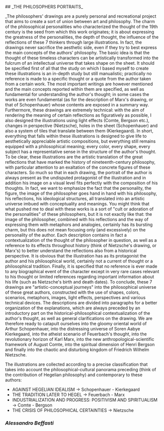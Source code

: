 
<div className='flex flex-col'>
## <span style={{color:'black'}}>_THE PHILOSOPHERS PORTRAITS_</span>


_The philosophers' drawings are a purely personal and recreational project that aims to create a sort of union between art and philosophy. The charm of the philosophical personalities who characterized the thought of the 19th century is the seed from which this work originates; it is about expressing the greatness of the personalities, the depth of thought, the influence of the reflections of these 7 thinkers through large illustrations. In fact, the drawings never sacrifice the aesthetic side, even if they try to best express the main concepts of the authors' philosophy. The basic idea is that the thought of these timeless characters can be artistically transformed into the fulcrum of an intellectual universe that takes shape on the sheet. It should be specified first of all that the study on which I based myself to create these illustrations is an in-depth study but still manualistic; practically no reference is made to a specific thought or a quote from the author taken from a certain work. The most important writings are however mentioned and the main concepts reported within them are specified, as well as fundamental for understanding the author's thought; in some cases the works are even fundamental (as for the description of Marx's drawing, or that of Schopenhauer) whose contents are exposed in a summary way. Furthermore, these drawings are extremely technical: with the aim of rendering the meaning of certain reflections as figuratively as possible, I also designed the illustrations using light effects (Comte, Bergson etc.), changes in perspective (Nietzsche), holes in the sheet (Schopenhauer) and also a system of tiles that translate between them (Kierkegaard). In short, everything that falls within these illustrations is designed to give life to aesthetically appreciable artistic compositions, but everything still remains equipped with a philosophical meaning; every color, every shape, every subject has a representative sense in the structure of the author's thought. To be clear, these illustrations are the artistic translation of the great reflections that have marked the history of nineteenth-century philosophy, with particular attention to an exaltation of the concrete figures of these characters. So much so that in each drawing, the portrait of the author is always present as the undisputed protagonist of the illustration and in addition his image on a visual level fits perfectly with the composition of his thoughts. In fact, we want to emphasize the fact that the personality, the figure, the image of the philosopher goes hand in hand with his philosophy, his reflections, his ideological structures, all translated into an artistic universe imbued with conceptuality and meanings. You might think that what pushed me to deal with these works is a sort of "cult or adoration of the personalities" of these philosophers, but it is not exactly like that: the image of the philosopher, combined with his reflections and the way of expressing them with metaphors and analogies, certainly has its bursting charm, but this does not mean focusing only (and excessively) on the personality of the author. Each description contains in fact a contextualization of the thought of the philosopher in question, as well as a reference to its effects throughout history (think of Nietzsche's drawing, or Marx's) to better understand the reflections also from a historical perspective. It is obvious that the illustration has as its protagonist the author and his philosophical world, certainly not a current of thought or a philosophical tradition. Finally, it is specified that no reference is ever made to any biographical event of the character except in very rare cases relevant to his thought or limited references regarding important information about his life (such as Nietzsche's birth and death dates). To conclude, these 7 drawings are "artistic-conceptual journeys" into the philosophical universe of these great authors, constructed with the use of shapes, colors, scenarios, metaphors, images, light effects, perspectives and various technical devices.
The descriptions are divided into paragraphs for a better organization of the explanations, which are always preceded by an introductory part on the historical-philosophical contextualization of the author's thought, as well as general clarifications on the drawing. We are therefore ready to catapult ourselves into the gloomy oriental world of Arthur Schopenhauer, into the distressing universe of Soren Aabye Kierkegaard, into the atheist scenario of Feuerbach's thought, into the revolutionary horizon of Karl Marx, into the new anthropological-scientific framework of August Comte, into the spiritual dimension of Henri Bergson and finally into the chaotic and disturbing kingdom of Friedrich Wilhelm Nietzsche.

The illustrations are collected according to a precise classification that takes into account the philosophical-cultural panorama preceding (think of the contribution of Hegelian philosophy) and contemporary to these authors:

* <Link href={'#shopenhauer-kierkegaard'} >AGAINST HEGELIAN IDEALISM</Link> &rarr; Schopenhauer - Kierkegaard
* <Link href={'#feuerbach-marx'}>THE TRADITION LATER TO HEGEL</Link>  &rarr; Feuerbach - Marx
* <Link href={'#comte-bergson'}>INDUSTRIALIZATION AND PROGRESS: POSITIVISM AND SPIRITUALISM</Link>  &rarr; Comte - Bergson
* <Link href={'#nietzsche'}>THE CRISIS OF PHILOSOPHICAL CERTAINTIES</Link>  &rarr; Nietzsche

### <div className='flex justify-center'>**_Alessandro Beffasti_**</div>

</div>


>